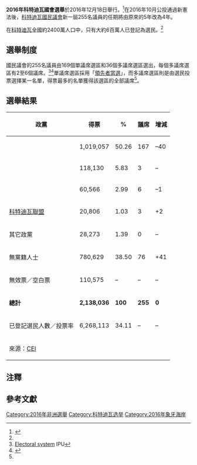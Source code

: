 '''2016年科特迪瓦國會選舉'''於2016年12月18日舉行。<ref name=dw01>{{Cite news |url=http://www.dw.com/en/ivory-coast-votes-in-poll-likely-to-bolster-president-ouattara/a-36816632 |title=Ivory Coast votes in poll likely to bolster President Ouattara |publisher=德國之聲 |date=2016-12-18 |accessdate=2016-12-19 |archive-date=2016-12-20 |archive-url=https://web.archive.org/web/20161220030438/http://www.dw.com/en/ivory-coast-votes-in-poll-likely-to-bolster-president-ouattara/a-36816632 |dead-url=no }}</ref>在2016年10月公投通過新憲法後，[[科特迪瓦|科特迪瓦]][[国民议会_(科特迪瓦)|國民議會]]新一屆255名議員的任期將由原來的5年改為4年。

在[[科特迪瓦|科特迪瓦]]全國約2400萬人口中，只有大約6百萬人已登記為選民。<ref name=dw01/>

==選舉制度==
國民議會的255名議員由169個單議席選區和36個多議席選區選出，每個多議席選區有2至6個議席。<ref>[http://www.ipu.org/parline-e/reports/2075_B.htm Electoral system] {{Wayback|url=http://www.ipu.org/parline-e/reports/2075_B.htm |date=20151222080445 }} IPU</ref><ref>{{Cite web |url=https://www.cei-ci.org/pdf/LISTE-CIR-ELECTORALES.PDF |title=存档副本 |accessdate=2018-07-28 |archive-date=2017-09-10 |archive-url=https://web.archive.org/web/20170910040036/https://www.cei-ci.org/pdf/LISTE-CIR-ELECTORALES.PDF |dead-url=yes }}</ref>單議席選區採用「[[領先者當選|領先者當選]]」，而多議席選區則是由選民投票選擇某一名單，得票最多的名單獲得該選區的全部議席<ref name=dw01/>。

==選舉結果==

{| class=wikitable style=text-align:right
!政黨
!得票
!%
!議席
!增減
|-
|align=left| {{Link-fr|烏弗埃民主和平聯盟|Rassemblement des houphouëtistes pour la démocratie et la paix}} ||1,019,057||50.26||167||–40
|-
|align=left| {{Link-fr|科特迪瓦人民陣線|Front populaire ivoirien}} ||118,130||5.83||3|| –<br />{{Efn|1=科特迪瓦人民陣線杯葛上屆選舉。}}
|-
|align=left| {{Link-fr|科特迪瓦民主與和平聯盟|Union pour la démocratie et la paix en Côte d'Ivoire}} ||60,566||2.99||6||–1
|-
|align=left|[[科特迪瓦聯盟|科特迪瓦聯盟]]||20,806||1.03||3||+2
|-
|align=left| 其它政黨 || 28,273 || 1.39 || 0 || –
|-
|align=left| 無黨籍人士 ||780,629||38.50||76||+41
|-
|align=left| 無效票／空白票 ||110,575||–||–||–
|-
|align=left|'''總計'''||'''2,138,036'''||'''100'''||'''255'''||'''0'''
|-
|align=left| 已登記選民人數／投票率 ||6,268,113||34.11||–||–
|-
|align=left colspan=5|來源：[https://www.cei-ci.org/pdf/EDAN2016-RESULTAT-NATIONAL.PDF CEI]{{Wayback|url=https://www.cei-ci.org/pdf/EDAN2016-RESULTAT-NATIONAL.PDF |date=20161221092419 }}
|}

==注釋==
{{Notelist}}

==參考文獻==
{{Reflist}}

{{象牙海岸選舉}}
[[Category:2016年非洲選舉|Category:2016年非洲選舉]]
[[Category:科特迪瓦选举|Category:科特迪瓦选举]]
[[Category:2016年象牙海岸|Category:2016年象牙海岸]]